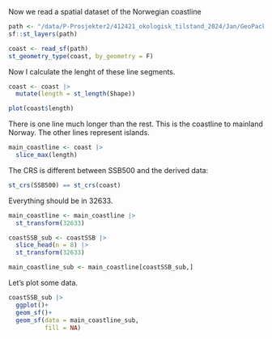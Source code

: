 


Now we read a spatial dataset of the Norwegian coastline
```r
path <- "/data/P-Prosjekter2/412421_okologisk_tilstand_2024/Jan/GeoPackage4AndersKystlinjer.gpkg"
sf::st_layers(path)
```

```r
coast <- read_sf(path)
st_geometry_type(coast, by_geometry = F)
```


Now I calculate the lenght of these line segments.
```r
coast <- coast |>
  mutate(length = st_length(Shape))

plot(coast$length)
```

There is one line much longer than the rest. This is the coastline to mainland Norway. 
The other lines represent islands.

```r
main_coastline <- coast |>
  slice_max(length)
```


The CRS is different between SSB500 and the derived data:
```r
st_crs(SSB500) == st_crs(coast)
```
Everything should be in 32633.

```r
main_coastline <- main_coastline |>
  st_transform(32633)

coastSSB_sub <- coastSSB |>
  slice_head(n = 8) |>
  st_transform(32633)

main_coastline_sub <- main_coastline[coastSSB_sub,]
```


Let's plot some data.
```r
coastSSB_sub |>
  ggplot()+
  geom_sf()+
  geom_sf(data = main_coastline_sub,
          fill = NA)

```